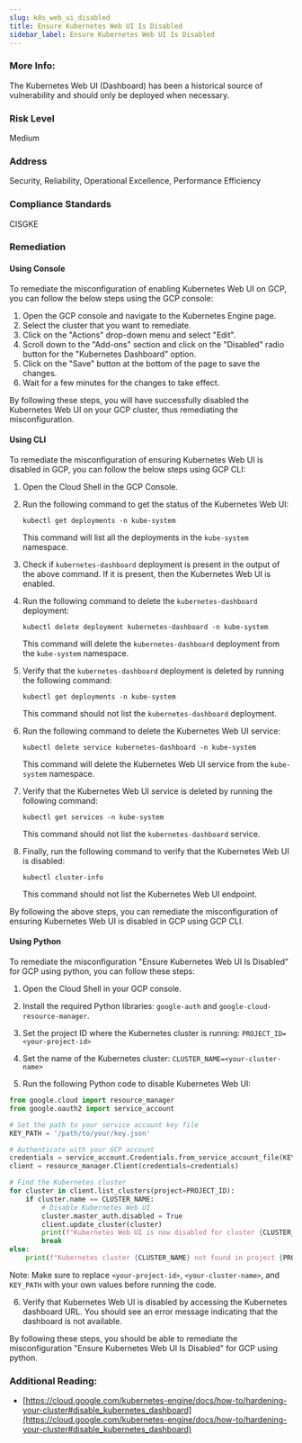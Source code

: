 ```yaml
---
slug: k8s_web_ui_disabled
title: Ensure Kubernetes Web UI Is Disabled
sidebar_label: Ensure Kubernetes Web UI Is Disabled
---
```


### More Info:

The Kubernetes Web UI (Dashboard) has been a historical source of vulnerability and should only be deployed when necessary.

### Risk Level

Medium

### Address

Security, Reliability, Operational Excellence, Performance Efficiency

### Compliance Standards

CISGKE

### Remediation

#### Using Console

To remediate the misconfiguration of enabling Kubernetes Web UI on GCP, you can follow the below steps using the GCP console:

1. Open the GCP console and navigate to the Kubernetes Engine page.
2. Select the cluster that you want to remediate.
3. Click on the "Actions" drop-down menu and select "Edit".
4. Scroll down to the "Add-ons" section and click on the "Disabled" radio button for the "Kubernetes Dashboard" option.
5. Click on the "Save" button at the bottom of the page to save the changes.
6. Wait for a few minutes for the changes to take effect.

By following these steps, you will have successfully disabled the Kubernetes Web UI on your GCP cluster, thus remediating the misconfiguration.

#### Using CLI

To remediate the misconfiguration of ensuring Kubernetes Web UI is disabled in GCP, you can follow the below steps using GCP CLI:

1. Open the Cloud Shell in the GCP Console.

2. Run the following command to get the status of the Kubernetes Web UI:
   
   ```
   kubectl get deployments -n kube-system
   ```
   
   This command will list all the deployments in the `kube-system` namespace.

3. Check if `kubernetes-dashboard` deployment is present in the output of the above command. If it is present, then the Kubernetes Web UI is enabled.

4. Run the following command to delete the `kubernetes-dashboard` deployment:
   
   ```
   kubectl delete deployment kubernetes-dashboard -n kube-system
   ```
   
   This command will delete the `kubernetes-dashboard` deployment from the `kube-system` namespace.

5. Verify that the `kubernetes-dashboard` deployment is deleted by running the following command:
   
   ```
   kubectl get deployments -n kube-system
   ```
   
   This command should not list the `kubernetes-dashboard` deployment.

6. Run the following command to delete the Kubernetes Web UI service:
   
   ```
   kubectl delete service kubernetes-dashboard -n kube-system
   ```
   
   This command will delete the Kubernetes Web UI service from the `kube-system` namespace.

7. Verify that the Kubernetes Web UI service is deleted by running the following command:
   
   ```
   kubectl get services -n kube-system
   ```
   
   This command should not list the `kubernetes-dashboard` service.

8. Finally, run the following command to verify that the Kubernetes Web UI is disabled:
   
   ```
   kubectl cluster-info
   ```
   
   This command should not list the Kubernetes Web UI endpoint.

By following the above steps, you can remediate the misconfiguration of ensuring Kubernetes Web UI is disabled in GCP using GCP CLI.

#### Using Python

To remediate the misconfiguration "Ensure Kubernetes Web UI Is Disabled" for GCP using python, you can follow these steps:

1. Open the Cloud Shell in your GCP console.

2. Install the required Python libraries: `google-auth` and `google-cloud-resource-manager`.

3. Set the project ID where the Kubernetes cluster is running: `PROJECT_ID=<your-project-id>`

4. Set the name of the Kubernetes cluster: `CLUSTER_NAME=<your-cluster-name>`

5. Run the following Python code to disable Kubernetes Web UI:

```python
from google.cloud import resource_manager
from google.oauth2 import service_account

# Set the path to your service account key file
KEY_PATH = '/path/to/your/key.json'

# Authenticate with your GCP account
credentials = service_account.Credentials.from_service_account_file(KEY_PATH)
client = resource_manager.Client(credentials=credentials)

# Find the Kubernetes cluster
for cluster in client.list_clusters(project=PROJECT_ID):
    if cluster.name == CLUSTER_NAME:
        # Disable Kubernetes Web UI
        cluster.master_auth.disabled = True
        client.update_cluster(cluster)
        print(f"Kubernetes Web UI is now disabled for cluster {CLUSTER_NAME}")
        break
else:
    print(f"Kubernetes cluster {CLUSTER_NAME} not found in project {PROJECT_ID}")
```

Note: Make sure to replace `<your-project-id>`, `<your-cluster-name>`, and `KEY_PATH` with your own values before running the code.

6. Verify that Kubernetes Web UI is disabled by accessing the Kubernetes dashboard URL. You should see an error message indicating that the dashboard is not available.

By following these steps, you should be able to remediate the misconfiguration "Ensure Kubernetes Web UI Is Disabled" for GCP using python.


### Additional Reading:

- [https://cloud.google.com/kubernetes-engine/docs/how-to/hardening-your-cluster#disable_kubernetes_dashboard](https://cloud.google.com/kubernetes-engine/docs/how-to/hardening-your-cluster#disable_kubernetes_dashboard) 

